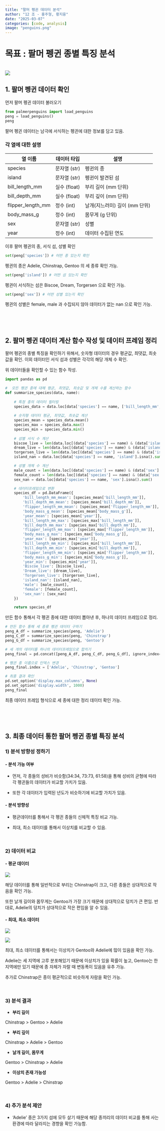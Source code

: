 ```yaml
---
title: "팔머 펭귄 데이터 분석"
author: "12 조 - 홍주형, 황지융"
date: "2025-03-07"
categories: [code, analysis]
image: "penguins.png"
---
```


# 목표 : 팔머 펭귄 종별 특징 분석

<br> ![](penguins.png) <br>

## 1. 팔머 펭귄 데이터 확인

먼저 팔머 펭귄 데이터 불러오기

```python
from palmerpenguins import load_penguins
peng = load_penguins()
peng
```

팔머 펭귄 데이터는 남극에 서식하는 펭귄에 대한 정보를 담고 있음.

### 각 열에 대한 설명

| 열 이름           | 데이터 타입  | 설명                          |
|-------------------|--------------|-------------------------------|
| species           | 문자열 (str) | 펭귄의 종                     |
| island            | 문자열 (str) | 펭귄이 발견된 섬              |
| bill_length_mm    | 실수 (float) | 부리 길이 (mm 단위)           |
| bill_depth_mm     | 실수 (float) | 부리 깊이 (mm 단위)           |
| flipper_length_mm | 정수 (int)   | 날개(지느러미) 길이 (mm 단위) |
| body_mass_g       | 정수 (int)   | 몸무게 (g 단위)               |
| sex               | 문자열 (str) | 성별                          |
| year              | 정수 (int)   | 데이터 수집된 연도            |

이후 팔머 펭귄의 종, 서식 섬, 성별 확인

```python
set(peng['species']) # 어떤 종 있는지 확인
```

펭귄의 종은 Adelie, Chinstrap, Gentoo 의 세 종류 확인 가능.

```python
set(peng['island']) # 어떤 섬 있는지 확인
```

펭귄이 서식하는 섬은 Biscoe, Dream, Torgersen 으로 확인 가능.

```python
set(peng['sex']) # 어떤 성별 있는지 확인
```

펭귄의 성별은 female, male 과 수집되지 않아 데이터가 없는 nan 으로 확인 가능.

<br>

<br>

## 2. 팔머 펭귄 데이터 계산 함수 작성 및 데이터 프레임 정리

팔머 펭귄의 종별 특징을 확인하기 위해서, 숫자형 데이터의 경우 평균값, 최댓값, 최솟값을 확인. 이외 데이터인 서식 섬과 성별은 각각의 해당 개체 수 확인.

위 데이터들을 확인할 수 있는 함수 작성.

```python
import pandas as pd

#  모든 펭귄 종에 대해 평균, 최댓값, 최솟값 및 개체 수를 계산하는 함수
def summarize_species(data, name):
    
    # 특정 종의 데이터 필터링
    species_data = data.loc[data['species'] == name, ['bill_length_mm', 'bill_depth_mm', 'flipper_length_mm', 'body_mass_g', 'year']]
    
    # 숫자형 데이터 평균, 최댓값, 최솟값 계산
    species_mean = species_data.mean()
    species_max = species_data.max()
    species_min = species_data.min()
    
    # 섬별 서식 수 계산
    biscoe_live = len(data.loc[(data['species'] == name) & (data['island'] == 'Biscoe')])
    dream_live = len(data.loc[(data['species'] == name) & (data['island'] == 'Dream')])
    torgersen_live = len(data.loc[(data['species'] == name) & (data['island'] == 'Torgersen')])
    island_nan = data.loc[data['species'] == name, 'island'].isna().sum()

    # 성별 개체 수 계산
    male_count = len(data.loc[(data['species'] == name) & (data['sex'] == 'male')])
    female_count = len(data.loc[(data['species'] == name) & (data['sex'] == 'female')])
    sex_nan = data.loc[data['species'] == name, 'sex'].isna().sum()

    # 데이터프레임으로 변환
    species_df = pd.DataFrame({
        'bill_length_mm_mean': [species_mean['bill_length_mm']],
        'bill_depth_mm_mean': [species_mean['bill_depth_mm']],
        'flipper_length_mm_mean': [species_mean['flipper_length_mm']],
        'body_mass_g_mean': [species_mean['body_mass_g']],
        'year_mean': [species_mean['year']],
        'bill_length_mm_max': [species_max['bill_length_mm']],
        'bill_depth_mm_max': [species_max['bill_depth_mm']],
        'flipper_length_mm_max': [species_max['flipper_length_mm']],
        'body_mass_g_max': [species_max['body_mass_g']],
        'year_max': [species_max['year']],
        'bill_length_mm_min': [species_min['bill_length_mm']],
        'bill_depth_mm_min': [species_min['bill_depth_mm']],
        'flipper_length_mm_min': [species_min['flipper_length_mm']],
        'body_mass_g_min': [species_min['body_mass_g']],
        'year_min': [species_min['year']],
        'Biscoe_live': [biscoe_live],
        'Dream_live': [dream_live],
        'Torgersen_live': [torgersen_live],
        'island_nan': [island_nan],
        'male': [male_count],
        'female': [female_count],
        'sex_nan': [sex_nan]
    })

    return species_df
```

만든 함수 통해서 각 펭귄 종에 대한 데이터 뽑아낸 후, 하나의 데이터 프레임으로 정리.

```python
# 만든 함수 통해 세 종류 펭귄 데이터 구하기
peng_A_df = summarize_species(peng, 'Adelie')
peng_C_df = summarize_species(peng, 'Chinstrap')
peng_G_df = summarize_species(peng, 'Gentoo')

# 세 개의 데이터를 하나의 데이터프레임으로 합치기
peng_final = pd.concat([peng_A_df, peng_C_df, peng_G_df], ignore_index=True)

# 펭귄 종 이름으로 인덱스 변경
peng_final.index = ['Adelie', 'Chinstrap', 'Gentoo']

# 최종 결과 확인
pd.set_option('display.max_columns', None)
pd.set_option('display.width', 1000)
peng_final

```

최종 데이터 프레임 형식으로 세 종에 대한 정리 데이터 확인 가능.

<br>

<br>

## 3. 최종 데이터 통한 팔머 펭귄 종별 특징 분석

### 1) 분석 방향성 정하기

#### - 분석 가능 여부

-   먼저, 각 종들의 성비가 비슷함(34:34, 73:73, 61:58)을 통해 성비의 균형에 따라 각 펭귄들의 데이터가 비교할 가치가 있음.

-   또한 각 데이터가 입력된 년도가 비슷하기에 비교할 가치가 있음.

#### - 분석 방향성

-   평균데이터를 통해서 각 펭귄 종들의 신체적 특징 비교 가능.

-   최대, 최소 데이터를 통해서 이상치를 비교할 수 있음.

<br>

### 2) 데이터 비교

#### - 평균 데이터

![](mean1.PNG)

해당 데이터를 통해 일반적으로 부리는 Chinstrap이 크고, 다른 종들은 상대적으로 작음을 확인 가능.

또한 날개 길이와 몸무게는 Gentoo가 가장 크기 때문에 상대적으로 덩치가 큰 편임.
반대로, Adelie의 덩치가 상대적으로 작은 편임을 알 수 있음.

#### - 최대, 최소 데이터

![](max1.PNG)

![](min1.PNG)

최대, 최소 데이터를 통해서는 이상치가 Gentoo와 Adelie에 많이 있음을 확인 가능.

Adelie는 세 지역에 고루 분포해있기 때문에 이상치가 있을 확률이 높고, Gentoo는 한 지역에만 있기 때문에 종 자체가 자랄 때 변동폭이 있음을 유추 가능.

추가로 Chinstrap은 종이 평균적으로 비슷하게 자람을 확인 가능.

<br>

### 3) 분석 결과

-   **부리 길이**

Chinstrap \> Gentoo \> Adelie

-   **부리 깊이**

Chinstrap \> Adelie \> Gentoo

-   **날개 길이, 몸무게**

Gentoo \> Chinstrap \> Adelie

-   **이상치 존재 가능성**

Gentoo \> Adelie \> Chinstrap

<br>

### 4) 추가 분석 제안

-   'Adelie' 종은 3가지 섬에 모두 살기 때문에 해당 종끼리의 데이터 비교를 통해 사는 환경에 따라 달라지는 경향을 확인 가능함.